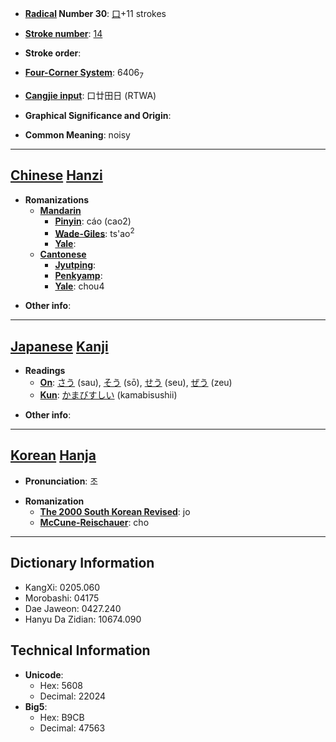 * '''[[Wiktionary:Chinese radical index| Radical]] Number 30''': [[Wiktionary:Chinese radical index 口|口]]+11 strokes

* '''[[Wiktionary:Chinese total strokes index|Stroke number]]''': [[Wiktionary:Chinese total strokes index 14|14]]

* '''Stroke order''': 

* '''[[Wiktionary:Chinese four corner index|Four-Corner System]]''': 6406<sub>7</sub>

* '''[[Wiktionary:Chinese Cangjie index|Cangjie input]]''': 口廿田日 (RTWA)

* '''Graphical Significance and Origin''': 

* '''Common Meaning''': noisy

----

== [[Chinese]] [[Hanzi]] ==

* '''Romanizations'''
** '''[[Mandarin]]'''
*** '''[[Pinyin]]''': cáo (cao2)
*** '''[[Wade-Giles]]''': ts'ao<sup>2</sup>
*** '''[[Yale]]''': 
** '''[[Cantonese]]'''
*** '''[[Jyutping]]''':
*** '''[[Penkyamp]]''': 
*** '''[[Yale]]''': chou4

* '''Other info''': 

----

== [[Japanese]] [[Kanji]] ==

* '''Readings'''
** '''[[On]]''': [[さう]] (sau), [[そう]] (sō), [[せう]] (seu), [[ぜう]] (zeu)
** '''[[Kun]]''': [[かまびすしい]] (kamabisushii)

* '''Other info''':  

----

== [[Korean]] [[Hanja]] ==

* '''Pronunciation''': 조

* '''Romanization'''
** '''[[The 2000 South Korean Revised Romanization|The 2000 South Korean Revised]]''': jo
** '''[[McCune-Reischauer]]''': cho

----

== Dictionary Information ==

* KangXi: 0205.060
* Morobashi: 04175
* Dae Jaweon: 0427.240
* Hanyu Da Zidian: 10674.090

== Technical Information ==

* '''Unicode''':
** Hex: 5608
** Decimal: 22024
* '''Big5''':
** Hex: B9CB
** Decimal: 47563